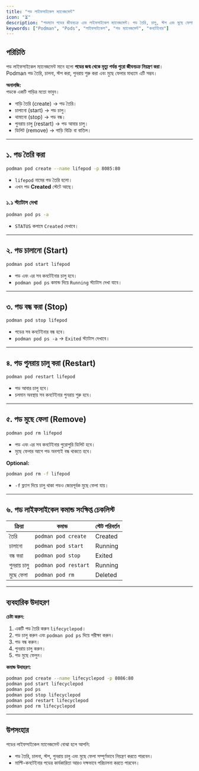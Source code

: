 ```yaml
---
title: "পড লাইফসাইকেল ম্যানেজমেন্ট"
icon: "⏳"
description: "পডম্যান পডের জীবনচক্র এবং লাইফসাইকেল ম্যানেজমেন্ট। পড তৈরি, চালু, স্টপ এবং মুছে ফেলার নিয়ম।"
keywords: ["Podman", "Pods", "লাইফসাইকেল", "পড ম্যানেজমেন্ট", "কনটেইনার"]
---
```


## পরিচিতি

পড লাইফসাইকেল ম্যানেজমেন্ট মানে হলো **পডের জন্ম থেকে মৃত্যু পর্যন্ত পুরো জীবনচক্র নিয়ন্ত্রণ করা**।  
Podman পড তৈরি, চালনা, স্টপ করা, পুনরায় শুরু করা এবং মুছে ফেলার মাধ্যমে এটি সম্ভব।  

**অনালজি:**  
পডকে একটি গাড়ির মতো ভাবুন।  
- গাড়ি তৈরি (create) → পড তৈরি।  
- চালানো (start) → পড চালু।  
- থামানো (stop) → পড বন্ধ।  
- পুনরায় চালু (restart) → পড আবার চালু।  
- ডিলিট (remove) → গাড়ি বিক্রি বা বাতিল।  

---

## ১. পড তৈরি করা

```bash
podman pod create --name lifepod -p 8085:80
````

* `lifepod` নামের পড তৈরি হলো।
* এখন পড **Created** স্টেটে আছে।

### ১.১ স্ট্যাটাস দেখা

```bash
podman pod ps -a
```

* `STATUS` কলামে `Created` দেখাবে।

---

## ২. পড চালানো (Start)

```bash
podman pod start lifepod
```

* পড এবং এর সব কনটেইনার চালু হবে।
* `podman pod ps` কমান্ড দিয়ে `Running` স্ট্যাটাস দেখা যাবে।

---

## ৩. পড বন্ধ করা (Stop)

```bash
podman pod stop lifepod
```

* পডের সব কনটেইনার বন্ধ হবে।
* `podman pod ps -a` → `Exited` স্ট্যাটাস দেখাবে।

---

## ৪. পড পুনরায় চালু করা (Restart)

```bash
podman pod restart lifepod
```

* পড আবার চালু হবে।
* চলমান অবস্থায় সব কনটেইনার পুনরায় শুরু হবে।

---

## ৫. পড মুছে ফেলা (Remove)

```bash
podman pod rm lifepod
```

* পড এবং এর সব কনটেইনার পুরোপুরি ডিলিট হবে।
* মুছে ফেলার আগে পড অবশ্যই বন্ধ থাকতে হবে।

**Optional:**

```bash
podman pod rm -f lifepod
```

* `-f` ফ্ল্যাগ দিয়ে চালু থাকা পডও জোরপূর্বক মুছে ফেলা যায়।

---

## ৬. পড লাইফসাইকেল কমান্ড সংক্ষিপ্ত চেকলিস্ট

| ক্রিয়া      | কমান্ড               | স্টেট পরিবর্তন |
| ------------ | -------------------- | -------------- |
| তৈরি         | `podman pod create`  | Created        |
| চালানো       | `podman pod start`   | Running        |
| বন্ধ করা     | `podman pod stop`    | Exited         |
| পুনরায় চালু | `podman pod restart` | Running        |
| মুছে ফেলা    | `podman pod rm`      | Deleted        |

---

## ব্যবহারিক উদাহরণ

**চেষ্টা করুন:**

1. একটি পড তৈরি করুন `lifecyclepod`।
2. পড চালু করুন এবং `podman pod ps` দিয়ে পরীক্ষা করুন।
3. পড বন্ধ করুন।
4. পুনরায় চালু করুন।
5. পড মুছে ফেলুন।

**কমান্ড উদাহরণ:**

```bash
podman pod create --name lifecyclepod -p 8086:80
podman pod start lifecyclepod
podman pod ps
podman pod stop lifecyclepod
podman pod restart lifecyclepod
podman pod rm lifecyclepod
```

---

## উপসংহার

পডের লাইফসাইকেল ম্যানেজমেন্ট বোঝা হলে আপনি:

* পড তৈরি, চালনা, স্টপ, পুনরায় চালু এবং মুছে ফেলা সম্পূর্ণভাবে নিয়ন্ত্রণ করতে পারবেন।
* মাল্টি-কনটেইনার পডের কার্যকারিতা আরও দক্ষভাবে পরিচালনা করতে পারবেন।